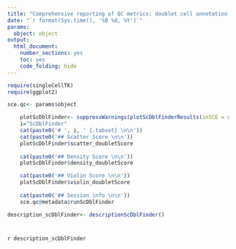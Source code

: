```yaml
---
title: "Comprehensive reporting of QC metrics: doublet cell annotation using scran doublet??ells"
date: "`r format(Sys.time(), '%B %d, %Y')`"
params: 
  object: object
output:
  html_document:
    number_sections: yes
    toc: yes
    code_folding: hide
---
```


```r
require(singleCellTK)
require(ggplot2)
```

```r
sce.qc<- params$object
```

```r
    plotScDblFinder<- suppressWarnings(plotScDblFinderResults(inSCE = sce.qc, reducedDimName = "UMAP"))
    i="ScDblFinder"
    cat(paste0('# ', i, ' {.tabset} \n\n'))
    cat(paste0('## Scatter Score \n\n'))
    plotScDblFinder$scatter_doubletScore
   
    cat(paste0('## Density Score \n\n'))
    plotScDblFinder$density_doubletScore

    cat(paste0('## Violin Score \n\n'))
    plotScDblFinder$violin_doubletScore
    
    cat(paste0('## Session info \n\n'))
    sce.qc@metadata$runScDblFinder
```

```r
description_scDblFinder<- descriptionScDblFinder()
```

# {.unlisted .unnumbered .toc-ignore}
`r description_scDblFinder`
